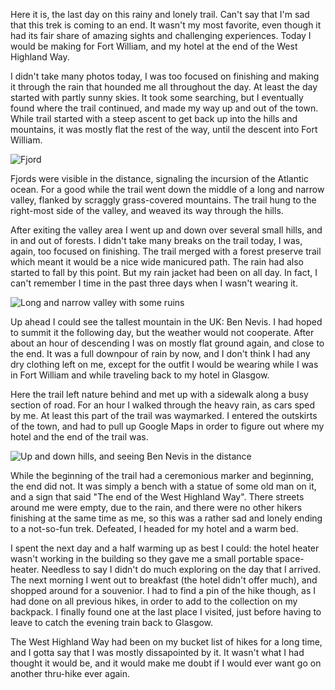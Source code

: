 Here it is, the last day on this rainy and lonely trail. Can't say that I'm sad
that this trek is coming to an end. It wasn't my most favorite, even though it
had its fair share of amazing sights and challenging experiences. Today I would
be making for Fort William, and my hotel at the end of the West Highland Way.

<Stats
  gain="2514"
  garmin="8811398305"
  loss="2505"
  miles="15.9"
  steps="33276"
/>

I didn't take many photos today, I was too focused on finishing and making it
through the rain that hounded me all throughout the day. At least the day
started with partly sunny skies. It took some searching, but I eventually
found where the trail continued, and made my way up and out of the town. While
trail started with a steep ascent to get back up into the hills and mountains,
it was mostly flat the rest of the way, until the descent into Fort William.

![Fjord](2022/05/07/f9d77828-6faa-40c8-bc40-3d0ce4135b47.jpeg)

Fjords were visible in the distance, signaling the incursion of the Atlantic
ocean. For a good while the trail went down the middle of a long and narrow
valley, flanked by scraggly grass-covered mountains. The trail hung to the
right-most side of the valley, and weaved its way through the hills.

After exiting the valley area I went up and down over several small hills, and
in and out of forests. I didn't take many breaks on the trail today, I was,
again, too focused on finishing. The trail merged with a forest preserve trail
which meant it would be a nice wide manicured path. The rain had also started
to fall by this point. But my rain jacket had been on all day. In fact, I can't
remember I time in the past three days when I wasn't wearing it.

![Long and narrow valley with some ruins](2022/05/07/72ffb178-c622-4b91-86de-337b908a8d24.jpeg,2022/05/07/80d751a4-6626-474d-83cd-0150c6ced3a4.jpeg)

Up ahead I could see the tallest mountain in the UK: Ben Nevis. I had hoped to
summit it the following day, but the weather would not cooperate. After about
an hour of descending I was on mostly flat ground again, and close to the end.
It was a full downpour of rain by now, and I don't think I had any dry clothing
left on me, except for the outfit I would be wearing while I was in Fort William
and while traveling back to my hotel in Glasgow.

Here the trail left nature behind and met up with a sidewalk along a busy
section of road. For an hour I walked through the heavy rain, as cars sped
by me. At least this part of the trail was waymarked. I entered the outskirts
of the town, and had to pull up Google Maps in order to figure out where my
hotel and the end of the trail was.

![Up and down hills, and seeing Ben Nevis in the distance](2022/05/07/625b236b-d932-4192-b120-46e0ecfcb68b.jpeg,2022/05/07/1cf525a1-afd8-4442-ba67-c70b2043d5cb.jpeg,2022/05/07/cb53c469-32e7-48af-8bb4-2edfd0417b95.jpeg)

While the beginning of the trail had a ceremonious marker and beginning, the end
did not. It was simply a bench with a statue of some old man on it, and a sign
that said "The end of the West Highland Way". There streets around me were empty,
due to the rain, and there were no other hikers finishing at the same time as me,
so this was a rather sad and lonely ending to a not-so-fun trek. Defeated, I
headed for my hotel and a warm bed.

I spent the next day and a half warming up as best I could: the hotel heater
wasn't working in the building so they gave me a small portable space-heater.
Needless to say I didn't do much exploring on the day that I arrived. The next
morning I went out to breakfast (the hotel didn't offer much), and shopped around
for a souvenior. I had to find a pin of the hike though, as I had done on all
previous hikes, in order to add to the collection on my backpack. I finally found
one at the last place I visited, just before having to leave to catch the evening
train back to Glasgow.

The West Highland Way had been on my bucket list of hikes for a long time, and I
gotta say that I was mostly dissapointed by it. It wasn't what I had thought it
would be, and it would make me doubt if I would ever want go on another thru-hike
ever again.
